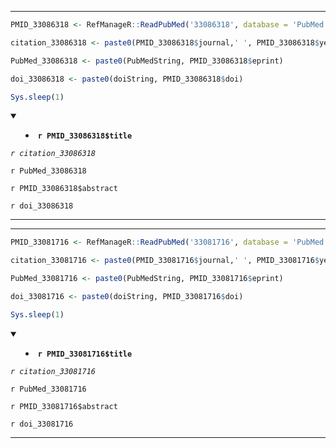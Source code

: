 

---

```r

PMID_33086318 <- RefManageR::ReadPubMed('33086318', database = 'PubMed')

citation_33086318 <- paste0(PMID_33086318$journal,' ', PMID_33086318$year, ' ', PMID_33086318$month,';', PMID_33086318$volume,'(', PMID_33086318$number,'):', PMID_33086318$pages)

PubMed_33086318 <- paste0(PubMedString, PMID_33086318$eprint)

doi_33086318 <- paste0(doiString, PMID_33086318$doi)

Sys.sleep(1)

```

<details open> <summary>
- **`r PMID_33086318$title`**
</summary> 

*`r citation_33086318`*

`r PubMed_33086318`

`r PMID_33086318$abstract`

`r doi_33086318`

</details>

---




---

```r

PMID_33081716 <- RefManageR::ReadPubMed('33081716', database = 'PubMed')

citation_33081716 <- paste0(PMID_33081716$journal,' ', PMID_33081716$year, ' ', PMID_33081716$month,';', PMID_33081716$volume,'(', PMID_33081716$number,'):', PMID_33081716$pages)

PubMed_33081716 <- paste0(PubMedString, PMID_33081716$eprint)

doi_33081716 <- paste0(doiString, PMID_33081716$doi)

Sys.sleep(1)

```

<details open> <summary>
- **`r PMID_33081716$title`**
</summary> 

*`r citation_33081716`*

`r PubMed_33081716`

`r PMID_33081716$abstract`

`r doi_33081716`

</details>

---


